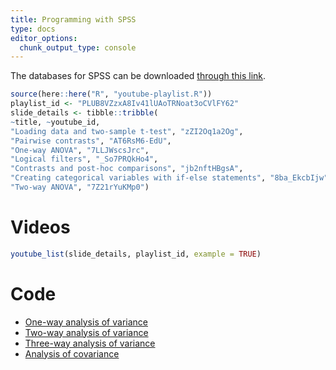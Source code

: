 ```yaml
---
title: Programming with SPSS
type: docs
editor_options: 
  chunk_output_type: console
---
```


The databases for SPSS can be downloaded [through this link](/files/data/SPSS/MATH80667A_SPSS_datasets.zip).

```r
source(here::here("R", "youtube-playlist.R"))
playlist_id <- "PLUB8VZzxA8Iv41lUAoTRNoat3oCVlFY62"
slide_details <- tibble::tribble(
~title, ~youtube_id,
"Loading data and two-sample t-test", "zZI2Oq1a2Og",
"Pairwise contrasts", "AT6RsM6-EdU",
"One-way ANOVA", "7LLJWscsJrc",
"Logical filters", "_So7PRQkHo4",
"Contrasts and post-hoc comparisons", "jb2nftHBgsA",
"Creating categorical variables with if-else statements", "8ba_EkcbIjw",
"Two-way ANOVA", "7Z21rYuKMp0")

```

# Videos


```r
youtube_list(slide_details, playlist_id, example = TRUE)
```

# Code

- [One-way analysis of variance](/example/oneway.sps)
- [Two-way analysis of variance](/example/twoway.sps)
- [Three-way analysis of variance](/example/threeway.sps)
- [Analysis of covariance](/example/ancova.sps)
